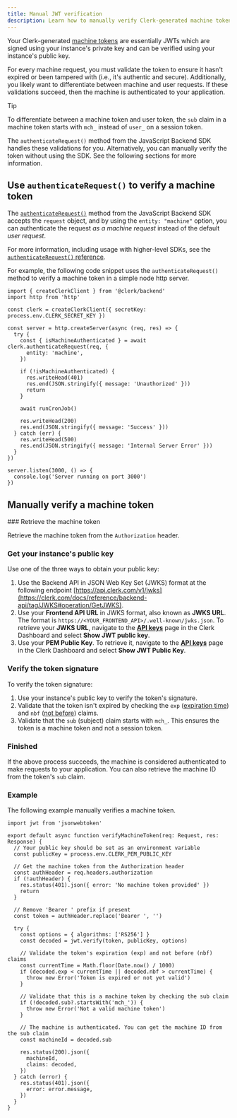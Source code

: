```yaml
---
title: Manual JWT verification
description: Learn how to manually verify Clerk-generated machine tokens (JWTs).
---
```


Your Clerk-generated [machine tokens](/docs/machine-requests/machine-tokens) are essentially JWTs which are signed using your instance's private key and can be verified using your instance's public key.

For every machine request, you must validate the token to ensure it hasn't expired or been tampered with (i.e., it's authentic and secure). Additionally, you likely want to differentiate between machine and user requests. If these validations succeed, then the machine is authenticated to your application.

> [!TIP]
> To differentiate between a machine token and user token, the `sub` claim in a machine token starts with `mch_` instead of `user_` on a session token.

The `authenticateRequest()` method from the JavaScript Backend SDK handles these validations for you. Alternatively, you can manually verify the token without using the SDK. See the following sections for more information.

## Use `authenticateRequest()` to verify a machine token

The [`authenticateRequest()`](/docs/references/backend/authenticate-request) method from the JavaScript Backend SDK accepts the `request` object, and by using the `entity: "machine"` option, you can authenticate the request _as a machine request_ instead of the default _user request_.

For more information, including usage with higher-level SDKs, see the [`authenticateRequest()` reference](/docs/references/backend/authenticate-request).

For example, the following code snippet uses the `authenticateRequest()` method to verify a machine token in a simple node http server.

```tsx
import { createClerkClient } from '@clerk/backend'
import http from 'http'

const clerk = createClerkClient({ secretKey: process.env.CLERK_SECRET_KEY })

const server = http.createServer(async (req, res) => {
  try {
    const { isMachineAuthenticated } = await clerk.authenticateRequest(req, {
      entity: 'machine',
    })

    if (!isMachineAuthenticated) {
      res.writeHead(401)
      res.end(JSON.stringify({ message: 'Unauthorized' }))
      return
    }

    await runCronJob()

    res.writeHead(200)
    res.end(JSON.stringify({ message: 'Success' }))
  } catch (err) {
    res.writeHead(500)
    res.end(JSON.stringify({ message: 'Internal Server Error' }))
  }
})

server.listen(3000, () => {
  console.log('Server running on port 3000')
})
```

## Manually verify a machine token

<Steps>
  ### Retrieve the machine token

  Retrieve the machine token from the `Authorization` header.

  ### Get your instance's public key

  Use one of the three ways to obtain your public key:

  1. Use the Backend API in JSON Web Key Set (JWKS) format at the following endpoint [https://api.clerk.com/v1/jwks](https://clerk.com/docs/reference/backend-api/tag/JWKS#operation/GetJWKS).
  1. Use your **Frontend API URL** in JWKS format, also known as **JWKS URL**. The format is `https://<YOUR_FRONTEND_API>/.well-known/jwks.json`. To retrieve your **JWKS URL**, navigate to the [**API keys**](https://dashboard.clerk.com/last-active?path=api-keys) page in the Clerk Dashboard and select **Show JWT public key**.
  1. Use your **PEM Public Key**. To retrieve it, navigate to the [**API keys**](https://dashboard.clerk.com/last-active?path=api-keys) page in the Clerk Dashboard and select **Show JWT Public Key**.

  ### Verify the token signature

  To verify the token signature:

  1. Use your instance's public key to verify the token's signature.
  1. Validate that the token isn't expired by checking the `exp` ([expiration time](https://datatracker.ietf.org/doc/html/rfc7519#section-4.1.4)) and `nbf` ([not before](https://datatracker.ietf.org/doc/html/rfc7519#section-4.1.5)) claims.
  1. Validate that the `sub` (subject) claim starts with `mch_`. This ensures the token is a machine token and not a session token.

  ### Finished

  If the above process succeeds, the machine is considered authenticated to make requests to your application. You can also retrieve the machine ID from the token's `sub` claim.
</Steps>

### Example

The following example manually verifies a machine token.

```tsx
import jwt from 'jsonwebtoken'

export default async function verifyMachineToken(req: Request, res: Response) {
  // Your public key should be set as an environment variable
  const publicKey = process.env.CLERK_PEM_PUBLIC_KEY

  // Get the machine token from the Authorization header
  const authHeader = req.headers.authorization
  if (!authHeader) {
    res.status(401).json({ error: 'No machine token provided' })
    return
  }

  // Remove 'Bearer ' prefix if present
  const token = authHeader.replace('Bearer ', '')

  try {
    const options = { algorithms: ['RS256'] }
    const decoded = jwt.verify(token, publicKey, options)

    // Validate the token's expiration (exp) and not before (nbf) claims
    const currentTime = Math.floor(Date.now() / 1000)
    if (decoded.exp < currentTime || decoded.nbf > currentTime) {
      throw new Error('Token is expired or not yet valid')
    }

    // Validate that this is a machine token by checking the sub claim
    if (!decoded.sub?.startsWith('mch_')) {
      throw new Error('Not a valid machine token')
    }

    // The machine is authenticated. You can get the machine ID from the sub claim
    const machineId = decoded.sub

    res.status(200).json({
      machineId,
      claims: decoded,
    })
  } catch (error) {
    res.status(401).json({
      error: error.message,
    })
  }
}
```
